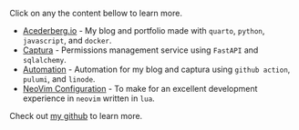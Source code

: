 <!----------------------------------------------------------------------------> :::: { .content-visible when-format="html" }

::: { .fw-light .text-center .fst-italic }

Click on any the content bellow to learn more.

:::

::: { #resume-projects-floaty }

:::

<!----------------------------------------------------------------------------> ::::

::: { .content-visible when-format="latex" }

<!-- - [Python TLSH](https://github.com/acederberg/py-tlsh) - Python fuzzy hashing project using TLSH in pure python. -->

- [Acederberg.io](https://acederberg.io/projects/website) - My blog and portfolio made with `quarto`, `python`, `javascript`, and `docker`.
- [Captura](https://github.com/acederberg/captura) - Permissions management service using `FastAPI` and `sqlalchemy`.
- [Automation](https://acederberg.io/projects/automation) - Automation for my blog and captura using `github action`, `pulumi`, and `linode`.
- [NeoVim Configuration](https://acederberg.io/projects/nvim) - To make for an excellent development experience in `neovim` written in `lua`.

Check out [my github](https://github.com/acederberg) to learn more.

:::
